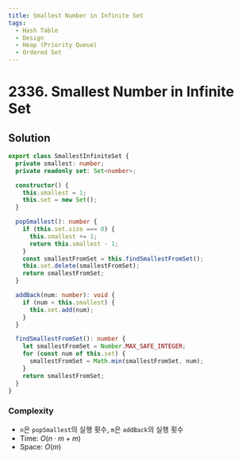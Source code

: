 ```yaml
---
title: Smallest Number in Infinite Set
tags:
  - Hash Table
  - Design
  - Heap (Priority Queue)
  - Ordered Set
---
```


# 2336. Smallest Number in Infinite Set

<Badges>
  <LevelBadge level="medium" />
  <TopicBadge name="Hash Table" slug="hash-table" />
  <TopicBadge name="Design" slug="design" />
  <TopicBadge name="Heap (Priority Queue)" slug="heap-priority-queue" />
  <TopicBadge name="Ordered Set" slug="ordered-set" />
</Badges>

## Solution

```typescript filename="solution.ts" copy
export class SmallestInfiniteSet {
  private smallest: number;
  private readonly set: Set<number>;

  constructor() {
    this.smallest = 1;
    this.set = new Set();
  }

  popSmallest(): number {
    if (this.set.size === 0) {
      this.smallest += 1;
      return this.smallest - 1;
    }
    const smallestFromSet = this.findSmallestFromSet();
    this.set.delete(smallestFromSet);
    return smallestFromSet;
  }

  addBack(num: number): void {
    if (num < this.smallest) {
      this.set.add(num);
    }
  }

  findSmallestFromSet(): number {
    let smallestFromSet = Number.MAX_SAFE_INTEGER;
    for (const num of this.set) {
      smallestFromSet = Math.min(smallestFromSet, num);
    }
    return smallestFromSet;
  }
}
```

### Complexity

- `n`은 `popSmallest`의 실행 횟수, `m`은 `addBack`의 실행 횟수
- Time: $O(n \cdot m + m)$
- Space: $O(m)$

<ProblemLink
  codingSite="leetcode"
  href="https://leetcode.com/problems/smallest-number-in-infinite-set"
  title="Smallest Number in Infinite Set"
/>
